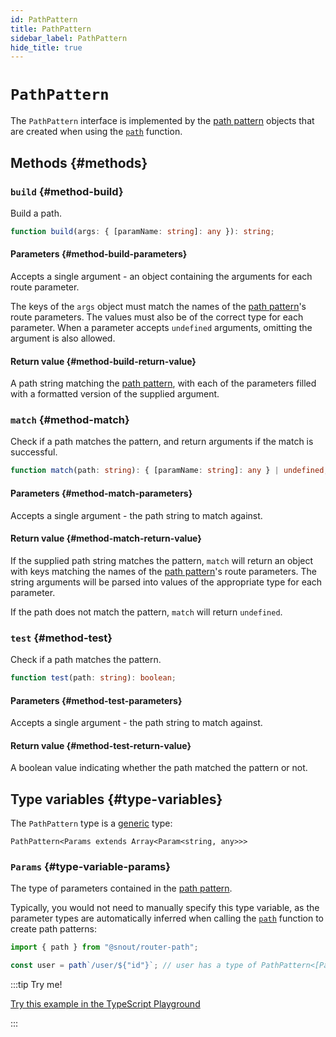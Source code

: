 ```yaml
---
id: PathPattern
title: PathPattern
sidebar_label: PathPattern
hide_title: true
---
```


# `PathPattern`

The `PathPattern` interface is implemented by the [path pattern] objects that
are created when using the [`path`] function.

[`path`]: ../path.mdx
[path pattern]: ../../guides/path-patterns.mdx

## Methods {#methods}

### `build` {#method-build}

Build a path.

```ts no-transpile
function build(args: { [paramName: string]: any }): string;
```

#### Parameters {#method-build-parameters}

Accepts a single argument - an object containing the arguments for each route
parameter.

The keys of the `args` object must match the names of the [path pattern]'s route
parameters. The values must also be of the correct type for each parameter. When
a parameter accepts `undefined` arguments, omitting the argument is also
allowed.

[path pattern]: ../../guides/path-patterns.mdx

#### Return value {#method-build-return-value}

A path string matching the [path pattern], with each of the parameters filled
with a formatted version of the supplied argument.

[path pattern]: ../../guides/path-patterns.mdx

### `match` {#method-match}

Check if a path matches the pattern, and return arguments if the match is
successful.

```ts no-transpile
function match(path: string): { [paramName: string]: any } | undefined;
```

#### Parameters {#method-match-parameters}

Accepts a single argument - the path string to match against.

#### Return value {#method-match-return-value}

If the supplied path string matches the pattern, `match` will return an object
with keys matching the names of the [path pattern]'s route parameters. The
string arguments will be parsed into values of the appropriate type for each
parameter.

[path pattern]: ../../guides/path-patterns.mdx

If the path does not match the pattern, `match` will return `undefined`.

### `test` {#method-test}

Check if a path matches the pattern.

```ts no-transpile
function test(path: string): boolean;
```

#### Parameters {#method-test-parameters}

Accepts a single argument - the path string to match against.

#### Return value {#method-test-return-value}

A boolean value indicating whether the path matched the pattern or not.

## Type variables {#type-variables}

The `PathPattern` type is a [generic] type:

[generic]: https://www.typescriptlang.org/docs/handbook/2/generics.html

    PathPattern<Params extends Array<Param<string, any>>>

### `Params` {#type-variable-params}

The type of parameters contained in the [path pattern].

Typically, you would not need to manually specify this type variable, as the
parameter types are automatically inferred when calling the [`path`] function to
create path patterns:

[`path`]: ../path.mdx
[path pattern]: ../../guides/path-patterns.mdx

```ts no-transpile
import { path } from "@snout/router-path";

const user = path`/user/${"id"}`; // user has a type of PathPattern<[Param<'id', string>]>
```

:::tip Try me!

[Try this example in the TypeScript Playground](https://www.typescriptlang.org/play?#code/JYWwDg9gTgLgBAbzAQxgCwL5wGZQiOAcgAEBnAOwgFcYB6PGgUygFoV1CAoTgYwnNLwqpZnAC8cdmgAGtYc1oASBIWAATQhmlxatOPKhw0yUnGRwYATzCM4EbHAAKqNM5gxm5ADwBtZ1GQQL1UNABo4QShgcgBzAD4AXTigA)

:::
